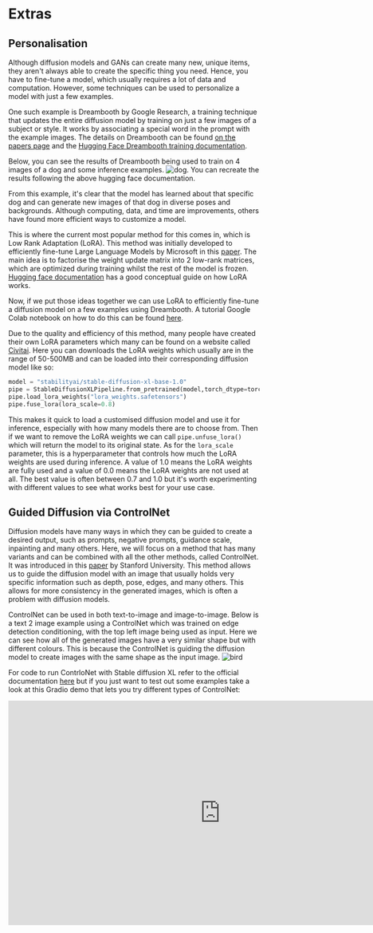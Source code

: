 # Extras

## Personalisation

Although diffusion models and GANs can create many new, unique items, they aren't always able to create the specific thing you need. Hence, you have to fine-tune a model, which usually requires a lot of data and computation. However, some techniques can be used to personalize a model with just a few examples.

One such example is Dreambooth by Google Research, a training technique that updates the entire diffusion model by training on just a few images of a subject or style. It works by associating a special word in the prompt with the example images. The details on Dreambooth can be found [on the papers page](https://dreambooth.github.io/) and the [Hugging Face Dreambooth training documentation](https://huggingface.co/docs/diffusers/training/dreambooth).

Below, you can see the results of Dreambooth being used to train on 4 images of a dog and some inference examples.
![dog](https://dreambooth.github.io/DreamBooth_files/teaser_static.jpg). You can recreate the results following the above hugging face documentation.

From this example, it's clear that the model has learned about that specific dog and can generate new images of that dog in diverse poses and backgrounds. Although computing, data, and time are improvements, others have found more efficient ways to customize a model.

This is where the current most popular method for this comes in, which is Low Rank Adaptation (LoRA). This method was initially developed to efficiently fine-tune Large Language Models by Microsoft in this [paper](https://arxiv.org/abs/2106.09685). The main idea is to factorise the weight update matrix into 2 low-rank matrices, which are optimized during training whilst the rest of the model is frozen. [Hugging face documentation](https://huggingface.co/docs/peft/conceptual_guides/lora) has a good conceptual guide on how LoRA works.

Now, if we put those ideas together we can use LoRA to efficiently fine-tune a diffusion model on a few examples using Dreambooth. A tutorial Google Colab notebook on how to do this can be found [here](https://colab.research.google.com/github/huggingface/notebooks/blob/main/diffusers/SDXL_DreamBooth_LoRA_.ipynb).

Due to the quality and efficiency of this method, many people have created their own LoRA parameters which many can be found on a website called [Civitai](https://civitai.com/models). Here you can downloads the LoRA weights which usually are in the range of 50-500MB and can be loaded into their corresponding diffusion model like so:

```python
model = "stabilityai/stable-diffusion-xl-base-1.0"
pipe = StableDiffusionXLPipeline.from_pretrained(model,torch_dtype=torch.float16)
pipe.load_lora_weights("lora_weights.safetensors")
pipe.fuse_lora(lora_scale=0.8)
```

This makes it quick to load a customised diffusion model and use it for inference, especially with how many models there are to choose from. Then if we want to remove the LoRA weights we can call `pipe.unfuse_lora()` which will return the model to its original state. As for the `lora_scale` parameter, this is a hyperparameter that controls how much the LoRA weights are used during inference. A value of 1.0 means the LoRA weights are fully used and a value of 0.0 means the LoRA weights are not used at all. The best value is often between 0.7 and 1.0 but it's worth experimenting with different values to see what works best for your use case.

## Guided Diffusion via ControlNet

Diffusion models have many ways in which they can be guided to create a desired output, such as prompts, negative prompts, guidance scale, inpainting and many others. Here, we will focus on a method that has many variants and can be combined with all the other methods, called ControlNet. It was introduced in this [paper](https://arxiv.org/abs/2302.05543) by Stanford University. This method allows us to guide the diffusion model with an image that usually holds very specific information such as depth, pose, edges, and many others. This allows for more consistency in the generated images, which is often a problem with diffusion models.

ControlNet can be used in both text-to-image and image-to-image. Below is a text 2 image example using a ControlNet which was trained on edge detection conditioning, with the top left image being used as input.
Here we can see how all of the generated images have a very similar shape but with different colours. This is because the ControlNet is guiding the diffusion model to create images with the same shape as the input image.
 ![bird](https://github.com/lllyasviel/ControlNet/raw/main/github_page/p1.png)

For code to run ContrloNet with Stable diffusion XL refer to the official documentation [here](https://huggingface.co/docs/diffusers/api/pipelines/controlnet_sdxl#diffusers.StableDiffusionXLControlNetPipeline) but if you just want to test out some examples take a look at this Gradio demo that lets you try different types of ControlNet:
<iframe
	src="https://hysts-ControlNet-v1-1.hf.space"
	frameborder="0"
	width="850"
	height="450">
</iframe>